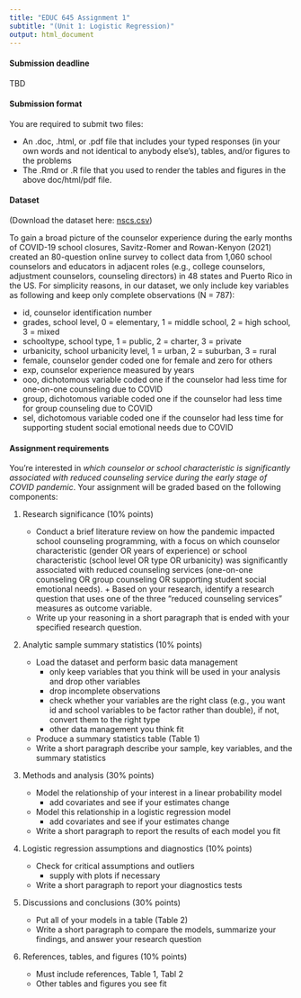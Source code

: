 ```yaml
---
title: "EDUC 645 Assignment 1"
subtitle: "(Unit 1: Logistic Regression)"
output: html_document
---
```


#### Submission deadline

TBD

#### Submission format

You are required to submit two files:  

 - An .doc, .html, or .pdf file that includes your typed responses (in your own words and not identical to anybody else's), tables, and/or figures to the problems  
 - The .Rmd or .R file that you used to render the tables and figures in the above doc/html/pdf file. 
 
#### Dataset

(Download the dataset here: [nscs.csv](./data/nscs.csv))

To gain a broad picture of the counselor experience during the early months of COVID-19 school closures, Savitz-Romer and Rowan-Kenyon (2021) created an 80-question online survey to collect data from 1,060 school counselors and educators in adjacent roles (e.g., college counselors, adjustment counselors, counseling directors) in 48 states and Puerto Rico in the US. For simplicity reasons, in our dataset, we only include key variables as following and keep only complete observations (N = 787):

 - id, counselor identification number
 - grades, school level, 0 = elementary, 1 = middle school, 2 = high school, 3 = mixed
 - schooltype, school type, 1 = public, 2 = charter, 3 = private
 - urbanicity, school urbanicity level, 1 = urban, 2 = suburban, 3 = rural
 - female, counselor gender coded one for female and zero for others
 - exp, counselor experience measured by years
 - ooo, dichotomous variable coded one if the counselor had less time for one-on-one counseling due to COVID 
 - group, dichotomous variable coded one if the counselor had less time for group counseling due to COVID 
 - sel, dichotomous variable coded one if the counselor had less time for supporting student social emotional needs due to COVID 


#### Assignment requirements

You're interested in *which counselor or school characteristic is significantly associated with reduced counseling service during the early stage of COVID pandemic*. Your assignment will be graded based on the following components:

1. Research significance (10% points) 

    + Conduct a brief literature review on how the pandemic impacted school counseling programming, with a focus on which counselor characteristic (gender OR years of experience) or school characteristic (school level OR type OR urbanicity) was significantly associated with reduced counseling services (one-on-one counseling OR group counseling OR supporting student social emotional needs).     + Based on your research, identify a research question that uses one of the three "reduced counseling services" measures as outcome variable.
    + Write up your reasoning in a short paragraph that is ended with your specified research question.  

2. Analytic sample summary statistics (10% points)

    + Load the dataset and perform basic data management
      + only keep variables that you think will be used in your analysis and drop other variables
      + drop incomplete observations
      + check whether your variables are the right class (e.g., you want id and school variables to be factor rather than double), if not, convert them to the right type
      + other data management you think fit 
    + Produce a summary statistics table (Table 1)
    + Write a short paragraph describe your sample, key variables, and the summary statistics
 
3. Methods and analysis (30% points)

    + Model the relationship of your interest in a linear probability model
      + add covariates and see if your estimates change
    + Model this relationship in a logistic regression model
      + add covariates and see if your estimates change
    + Write a short paragraph to report the results of each model you fit

4. Logistic regression assumptions and diagnostics (10% points)

    + Check for critical assumptions and outliers
      + supply with plots if necessary
    + Write a short paragraph to report your diagnostics tests

5. Discussions and conclusions (30% points)

    + Put all of your models in a table (Table 2) 
    + Write a short paragraph to compare the models, summarize your findings, and answer your research question

6. References, tables, and figures (10% points)

    + Must include references, Table 1, Tabl 2
    + Other tables and figures you see fit
